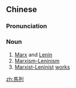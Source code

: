 {{also|马列}}
==Chinese==
{{zh-forms|s=马列|1=Marx ({{m|zh|馬克思}})|2=Lenin ({{m|zh|列寧}})}}

===Pronunciation===
{{zh-pron
|m=mǎliè
|c=maa5 lit6
|cat=n
}}

===Noun===
{{zh-noun}}

# [[Marx]] and [[Lenin]]
# [[Marxism-Leninism]]
# [[Marxist-Leninist]] [[work]]s

[[zh:馬列]]